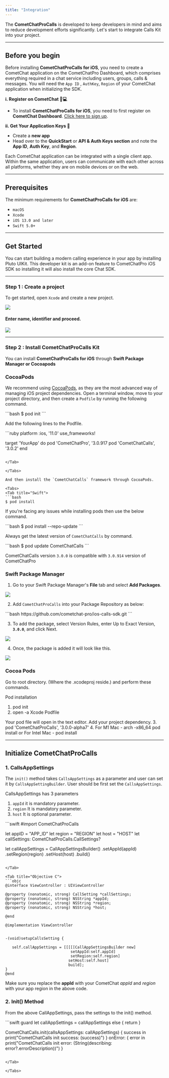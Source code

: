 ```yaml
---
title: "Integration"
---
```




The **CometChatProCalls** is developed to keep developers in mind and aims to reduce development efforts significantly. Let's start to integrate Calls Kit into your project.

***

## Before you begin

Before installing **CometChatProCalls for iOS**, you need to create a CometChat application on the CometChatPro Dashboard, which comprises everything required in a chat service including users, groups, calls & messages. You will need the `App ID` , `AuthKey`, `Region` of your CometChat application when initializing the SDK.

**i. Register on CometChat 🧑💻**

* To install **CometChatProCalls for iOS**, you need to first register on **CometChat Dashboard**. [Click here to sign up](https://app.cometchat.com/login).

**ii. Get Your Application Keys 🔑**

* Create a **new app**
* Head over to the **QuickStart** or **API & Auth Keys section** and note the **App ID**, **Auth Key**, and **Region**.

<Tip>

Each CometChat application can be integrated with a single client app. Within the same application, users can communicate with each other across all platforms, whether they are on mobile devices or on the web.

</Tip>

***

## Prerequisites

The minimum requirements for **CometChatProCalls for iOS** are:

* `macOS`
* `Xcode`
* `iOS 13.0 and later`
* `Swift 5.0+`

***

## Get Started

You can start building a modern calling experience in your app by installing Pluto UIKit. This developer kit is an add-on feature to CometChatPro iOS SDK so installing it will also install the core Chat SDK.

***

### Step 1 : Create a project

To get started, open `Xcode` and create a new project.

<Frame>
  <img src="/images/237ccee2-q6obkhj3ho4tyjyzw7uw49wszuq3tsrihm0gg59nitji64xlzk6df6slj1yu1uad-47b83cd045a26dfb66514a437cef7f3f.png" />
</Frame>

#### Enter name, identifier and proceed.

<Frame>
  <img src="/images/c0b19786-9yew8luav2m0fotkz1jl5umdws0wp0m9wm5svbfk3fljb6htvs1sy19utpkhboio-cc9b866792207adec092fe89bd02dfe6.png" />
</Frame>

***

### Step 2 : Install CometChatProCalls Kit

You can install **CometChatProCalls for iOS** through **Swift Package Manager or Cocoapods**

### CocoaPods

We recommend using [CocoaPods](https://cocoapods.org/), as they are the most advanced way of managing iOS project dependencies. Open a terminal window, move to your project directory, and then create a `Podfile` by running the following command.

<Tabs>
<Tab title="Swift">
```bash
$ pod init
```

</Tab>

</Tabs>

Add the following lines to the Podfile.

<Tabs>
<Tab title="Swift">
```ruby
platform :ios, '11.0'
use_frameworks!

target 'YourApp' do
  pod 'CometChatPro', '3.0.917
  pod 'CometChatCalls', '3.0.2'
end
```

</Tab>

</Tabs>

And then install the `CometChatCalls` framework through CocoaPods.

<Tabs>
<Tab title="Swift">
```bash
$ pod install
```

</Tab>

</Tabs>

If you're facing any issues while installing pods then use the below command.

<Tabs>
<Tab title="Swift">
```bash
$ pod install --repo-update
```

</Tab>

</Tabs>

Always get the latest version of `CometChatCalls` by command.

<Tabs>
<Tab title="Swift">
```bash
$ pod update CometChatCalls
```

</Tab>

</Tabs>

<Note>

CometChatCalls version `3.0.0` is compatible with `3.0.914` version of CometChatPro

</Note>

### Swift Package Manager

1. Go to your Swift Package Manager's **File** tab and select **Add Packages**.

<Frame>
  <img src="/images/e100a847-fhfn5g9darizpnc6798cnwds8h11w4khuv5xnnrui3vxcn4jd5opgmas2hw0o8a1-bd9e70be7840d56e71e6f63358afc019.png" />
</Frame>

2. Add `CometChatProCalls` into your Package Repository as below:

<Tabs>
<Tab title="bash">
```bash
https://github.com/cometchat-pro/ios-calls-sdk.git
```

</Tab>

</Tabs>

3. To add the package, select Version Rules, enter Up to Exact Version, **`3.0.0`**, and click Next.

<Frame>
  <img src="/images/f041182c-5flnsp9djy87b5b6v6miu6u9i6aaedozk7j69pz1r3k4t7d8tv48eqt4vpihutqn-58d01c7c4c9be85298f89ccd1bde4103.png" />
</Frame>

4. Once, the package is added it will look like this.

<Frame>
  <img src="/images/dfd9ce66-tjygs9nz1ehz79h9w19h8xntw2phudfsaoqy4sayh6nxu6d45lxdxhsl03ir588m-1e77d6fbda523106bf050c2ec1a0466c.png" />
</Frame>

### **Cocoa Pods**

Go to root directory. (Where the .xcodeproj reside.) and perform these commands.

<Tip>
Pod installation

1. pod init
2. open -a Xcode Podfile

Your pod file will open in the text editor. Add your project dependency. 3. pod 'CometChatProCalls', '3.0.0-alpha7' 4. For M1 Mac - arch -x86\_64 pod install or For Intel Mac - pod install

</Tip>

***

## Initialize CometChatProCalls

### 1. CallsAppSettings

The `init()` method takes `CallsAppSettings` as a parameter and user can set it by `CallsAppSettingBuilder`. User should be first set the `CallsAppSettings`.

CallsAppSettings has 3 parameters

1. `appId` it is mandatory parameter.
2. `region` It is mandatory parameter.
3. `host` It is optional parameter.

<Tabs>
<Tab title="Swift">
```swift
#import CometChatProCalls

let appID = "APP_ID"
let region = "REGION"
let host = "HOST"
let callSettings: CometChatProCalls.CallSettings?

let callAppSettings = CallAppSettingsBuilder()
            .setAppId(appId)
            .setRegion(region)
            .setHost(host)
            .build()
```

</Tab>

<Tab title="Objective C">
```objc
@interface ViewController : UIViewController

@property (nonatomic, strong) CallSetting *callSettings;
@property (nonatomic, strong) NSString *appId;
@property (nonatomic, strong) NSString *region;
@property (nonatomic, strong) NSString *host;

@end

@implementation ViewController


-(void)setupCallsSetting {
    
   self.callAppSettings = [[[[[CallAppSettingsBuilder new]
                             setAppId:self.appId]
                             setRegion:self.region]
                            setHost:self.host]
                            build];
}
@end
```

</Tab>

</Tabs>

<Warning>

Make sure you replace the **appId** with your CometChat *appId* and *region* with your app region in the above code.

</Warning>

### 2. Init() Method

From the above CallAppSettings, pass the settings to the init() method.

<Tabs>
<Tab title="Swift">
```swift
guard let callAppSettings = callAppSettings else { return }

CometChatCalls.init(callsAppSettings: callAppSettings) { success in
    print("CometChatCalls init success: \(success)")
} onError: { error in
    print("CometChatCalls init error: \(String(describing: error?.errorDescription))")
}
```

</Tab>

</Tabs>
